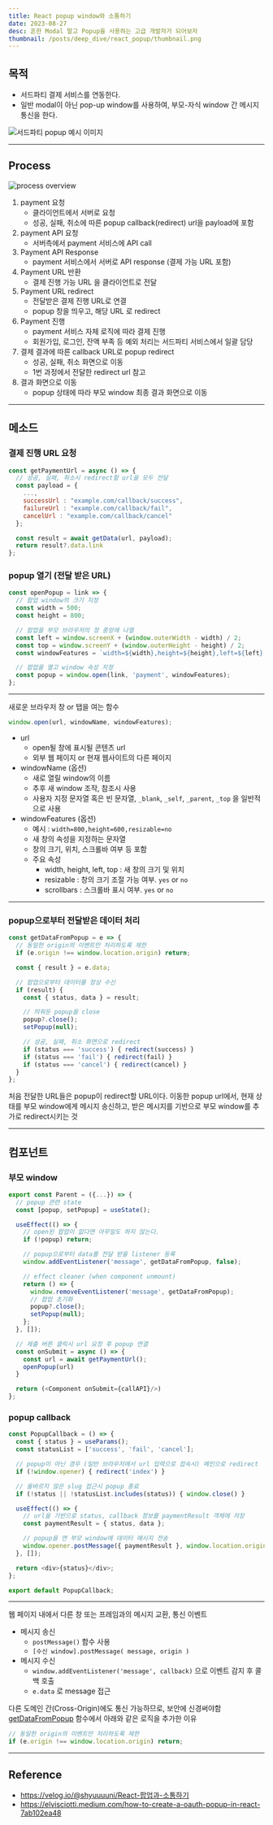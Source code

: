 ```yaml
---
title: React popup window와 소통하기
date: 2023-08-27
desc: 흔한 Modal 말고 Popup을 사용하는 고급 개발자가 되어보자
thumbnail: /posts/deep_dive/react_popup/thumbnail.png
---
```


## 목적

- 서드파티 결제 서비스를 연동한다.
- 일반 modal이 아닌 pop-up window를 사용하여, 부모-자식 window 간 메시지 통신을 한다.

![서드파티 popup 예시 이미지](/posts/deep_dive/react_popup/thumbnail.png)

---

## Process

![process overview](/posts/deep_dive/react_popup/0.png)

1. payment 요청
    - 클라이언트에서 서버로 요청
    - 성공, 실패, 취소에 따른 popup callback(redirect) url을 payload에 포함
2. payment API 요청
    - 서버측에서 payment 서비스에 API call
3. Payment API Response
    - payment 서비스에서 서버로 API response (결제 가능 URL 포함)
4. Payment URL 반환
    - 결제 진행 가능 URL 을 클라이언트로 전달
5. Payment URL redirect
    - 전달받은 결제 진행 URL로 연결
    - popup 창을 띄우고, 해당 URL 로 redirect
6. Payment 진행
    - payment 서비스 자체 로직에 따라 결제 진행
    - 회원가입, 로그인, 잔액 부족 등 예외 처리는 서드파티 서비스에서 일괄 담당
7. 결제 결과에 따른 callback URL로 popup redirect
    - 성공, 실패, 취소 화면으로 이동
    - 1번 과정에서 전달한 redirect url 참고
8. 결과 화면으로 이동
    - popup 상태에 따라 부모 window 최종 결과 화면으로 이동

---

## 메소드

### 결제 진행 URL 요청

```js
const getPaymentUrl = async () => {
  // 성공, 실패, 취소시 redirect할 url을 모두 전달
  const payload = { 
    ...,
    successUrl : "example.com/callback/success",
    failureUrl : "example.com/callback/fail",
    cancelUrl : "example.com/callback/cancel"
  };

  const result = await getData(url, payload);
  return result?.data.link
};
```

### popup 열기 (전달 받은 URL)

```js {12}
const openPopup = link => {
  // 팝업 window의 크기 지정
  const width = 500; 
  const height = 800; 

  // 팝업을 부모 브라우저의 정 중앙에 나열
  const left = window.screenX + (window.outerWidth - width) / 2;
  const top = window.screenY + (window.outerHeight - height) / 2;
  const windowFeatures = `width=${width},height=${height},left=${left},top=${top}`;

  // 팝업을 열고 window 속성 지정
  const popup = window.open(link, 'payment', windowFeatures);
};
```
---

<Callout title="window.open()" type="info">
새로운 브라우저 창 or 탭을 여는 함수
</Callout>

```javascript
window.open(url, windowName, windowFeatures);
```

- url
    - open될 창에 표시될 콘텐츠 url
    - 외부 웹 페이지 or 현재 웹사이트의 다른 페이지
- windowName (옵션)
    - 새로 열릴 window의 이름
    - 추후 새 window 조작, 참조시 사용
    - 사용자 지정 문자열 혹은 빈 문자열, `_blank`, `_self`, `_parent`, `_top` 을 일반적으로 사용
- windowFeatures (옵션)
    - 예시 : `width=800,height=600,resizable=no`
    - 새 창의 속성을 지정하는 문자열
    - 창의 크기, 위치, 스크롤바 여부 등 포함
    - 주요 속성
        - width, height, left, top : 새 창의 크기 및 위치
        - resizable : 창의 크기 조절 가능 여부. `yes` or `no`
        - scrollbars : 스크롤바 표시 여부. `yes` or `no`

---

### popup으로부터 전달받은 데이터 처리

```javascript
const getDataFromPopup = e => {
  // 동일한 origin의 이벤트만 처리하도록 제한
  if (e.origin !== window.location.origin) return;

  const { result } = e.data;

  // 팝업으로부터 데이터를 정상 수신
  if (result) {
    const { status, data } = result;

    // 띄워둔 popup을 close
    popup?.close();
    setPopup(null);

    // 성공, 실패, 취소 화면으로 redirect
    if (status === 'success') { redirect(success) }
    if (status === 'fail') { redirect(fail) }
    if (status === 'cancel') { redirect(cancel) }
  }
};
```

<Callout title="API 요청시 결과별 callback URL을 전달했는데 별도로 처리하는 이유" type="info">
처음 전달한 URL들은 popup이 redirect할 URL이다.
이동한 popup url에서, 현재 상태를 부모 window에게 메시지 송신하고,
받은 메시지를 기반으로 부모 window를 추가로 redirect시키는 것
</Callout>

---

## 컴포넌트

### 부모 window

```javascript
export const Parent = ({...}) => {
  // popup 관련 state
  const [popup, setPopup] = useState();

  useEffect(() => {
    // open된 팝업이 없다면 아무일도 하지 않는다.
    if (!popup) return;

    // popup으로부터 data를 전달 받을 listener 등록    
    window.addEventListener('message', getDataFromPopup, false);

    // effect cleaner (when component unmount)
    return () => {
      window.removeEventListener('message', getDataFromPopup);
      // 팝업 초기화
      popup?.close();
      setPopup(null);
    };
  }, []);

  // 제출 버튼 클릭시 url 요청 후 popup 연결
  const onSubmit = async () => {
	const url = await getPaymentUrl();
    openPopup(url)
  }

  return (<Component onSubmit={callAPI}/>)
};
```


### popup callback

```javascript
const PopupCallback = () => {
  const { status } = useParams();
  const statusList = ['success', 'fail', 'cancel'];

  // popup이 아닌 경우 (일반 브라우저에서 url 입력으로 접속시) 메인으로 redirect
  if (!window.opener) { redirect('index') }

  // 올바르지 않은 slug 접근시 popup 종료
  if (!status || !statusList.includes(status)) { window.close() }

  useEffect(() => {
    // url을 기반으로 status, callback 정보를 paymentResult 객체에 저장
    const paymentResult = { status, data };

    // popup을 연 부모 window에 데이터 메시지 전송
    window.opener.postMessage({ paymentResult }, window.location.origin);
  }, []);

  return <div>{status}</div>;
};

export default PopupCallback;
```

---
<Callout title="window의 'message' event" type="info">
웹 페이지 내에서 다른 창 또는 프레임과의 메시지 교환, 통신 이벤트
</Callout>

- 메시지 송신
    - `postMessage()` 함수 사용
    - `[수신 window].postMessage( message, origin )`
- 메시지 수신
    - `window.addEventListener('message', callback)` 으로 이벤트 감지 후 콜백 호출
    - `e.data` 로 message 접근

<Callout title="주의사항" type="warn">
다른 도메인 간(Cross-Origin)에도 통신 가능하므로, 보안에 신경써야함
<u>getDataFromPopup</u> 함수에서 아래와 같은 로직을 추가한 이유
</Callout>

```javascript
// 동일한 origin의 이벤트만 처리하도록 제한
if (e.origin !== window.location.origin) return;
```


---

## Reference
- https://velog.io/@shyuuuuni/React-팝업과-소통하기
- https://elvisciotti.medium.com/how-to-create-a-oauth-popup-in-react-7ab102ea48﻿
